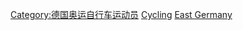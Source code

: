 [[Category:德国奥运自行车运动员|Category:德国奥运自行车运动员]]
[[Category:东德夏季奥运运动员|Cycling]]
[[Category:各國奧運自由車選手|East Germany]]
